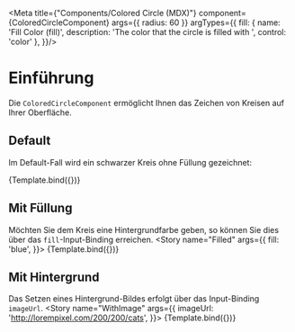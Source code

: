 
<Meta
    title={"Components/Colored Circle (MDX)"}
    component={ColoredCircleComponent}
    args={{
        radius: 60
    }}
    argTypes={{
        fill: {
            name: 'Fill Color (fill)',
            description: 'The color that the circle is filled with ',
            control: 'color'
        },
    }}/>


# Einführung

Die `ColoredCircleComponent` ermöglicht Ihnen das Zeichen von Kreisen auf Ihrer Oberfläche.

## Default

Im Default-Fall wird ein schwarzer Kreis ohne Füllung gezeichnet:


<Story name="Default">
    {Template.bind({})}
</Story>

<ArgsTable story="Default" />

## Mit Füllung
 Möchten Sie dem Kreis eine Hintergrundfarbe geben, so können Sie dies über das `fill`-Input-Binding erreichen.
<Story name="Filled" args={{
    fill: 'blue',
}}>
    {Template.bind({})}
</Story>


## Mit Hintergrund
Das Setzen eines Hintergrund-Bildes erfolgt über das Input-Binding `imageUrl`.
<Canvas>
<Story name="WithImage" args={{
    imageUrl: 'http://lorempixel.com/200/200/cats',
}}>
    {Template.bind({})}
</Story>
</Canvas>

